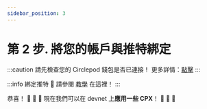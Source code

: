 ```yaml
---
sidebar_position: 3
---
```


# 第 2 步. 將您的帳戶與推特綁定
:::caution
請先檢查您的 Circlepod 錢包是否已連接！
更多詳情：[點擊](/docs/wallet/connect-wallet)
:::

:::info 綁定推特
🔸 請參閱 [教學](/docs/wallet/connect-twitter) 在這裡！
:::

恭喜！ 🎉 🎉 🎉 現在我們可以在 devnet 上**應用一些 CPX**！ 🚀 🚀 🚀